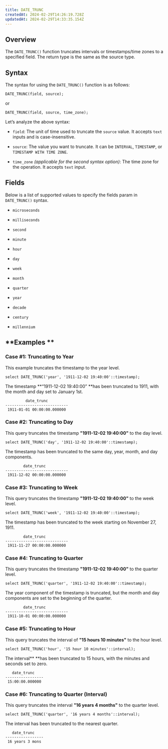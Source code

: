 ```yaml
---
title: DATE_TRUNC
createdAt: 2024-02-29T14:26:19.728Z
updatedAt: 2024-02-29T14:33:35.154Z
---
```


## **Overview**

The `DATE_TRUNC()` function truncates intervals or timestamps/time zones to a specified field. The return type is the same as the source type.&#x20;

## **Syntax**

The syntax for using the `DATE_TRUNC()` function is as follows:

```pgsql
DATE_TRUNC(field, source);
```

or

```pgsql
DATE_TRUNC(field, source, time_zone);
```

Let’s analyze the above syntax:

*   `field`: The unit of time used to truncate the `source` value. It accepts `text` inputs and is case-insensitive.

*   `source`: The value you want to truncate. It can be `INTERVAL`, `TIMESTAMP`, or `TIMESTAMP WITH TIME ZONE`.

*   `time_zone` *(applicable for the second syntax option)*: The time zone for the operation. It accepts `text` input.

## **Fields**

Below is a list of supported values to specify the fields param in `DATE_TRUNC()` syntax.

*   `microseconds `

*   `milliseconds`

*   `second`

*   `minute`

*   `hour`

*   `day`

*   `week`

*   `month`

*   `quarter`

*   `year`

*   `decade`

*   `century`

*   `millennium`

## **Examples **

### Case #1: **Truncating to Year**

This example truncates the timestamp to the year level.&#x20;

```pgsql
select DATE_TRUNC('year', '1911-12-02 19:40:00'::timestamp);
```

The timestamp **“1911-12-02 19:40:00” **has been truncated to 1911, with the month and day set to January 1st.&#x20;

```pgsql
         date_trunc         
----------------------------
 1911-01-01 00:00:00.000000
```

### Case #2: **Truncating to Day**

This query truncates the timestamp **"1911-12-02 19:40:00"** to the day level.

```pgsql
select DATE_TRUNC('day', '1911-12-02 19:40:00'::timestamp);
```

The timestamp has been truncated to the same day, year, month, and day components.&#x20;

```pgsql
        date_trunc         
----------------------------
 1911-12-02 00:00:00.000000
```

### Case #3: **Truncating to Week**

This query truncates the timestamp **"1911-12-02 19:40:00"** to the week level.

```pgsql
select DATE_TRUNC('week', '1911-12-02 19:40:00'::timestamp);
```

The timestamp has been truncated to the week starting on November 27, 1911.&#x20;

```pgsql
        date_trunc         
----------------------------
 1911-11-27 00:00:00.000000
```

### Case #4: **Truncating to Quarter**

This query truncates the timestamp **"1911-12-02 19:40:00"** to the quarter level.

```pgsql
select DATE_TRUNC('quarter', '1911-12-02 19:40:00'::timestamp);
```

The year component of the timestamp is truncated, but the month and day components are set to the beginning of the quarter.

```pgsql
        date_trunc         
----------------------------
 1911-10-01 00:00:00.000000
```

### Case #5: **Truncating to Hour**

This query truncates the interval of **"15 hours 10 minutes"** to the hour level.

```pgsql
select DATE_TRUNC('hour', '15 hour 10 minutes'::interval);
```

The interval** **has been truncated to 15 hours, with the minutes and seconds set to zero.

```pgsql
   date_trunc    
-----------------
 15:00:00.000000
```

### Case #6: **Truncating to Quarter (Interval)**

This query truncates the interval **"16 years 4 months"** to the quarter level.

```pgsql
select DATE_TRUNC('quarter', '16 years 4 months'::interval);
```

The interval has been truncated to the nearest quarter.

```pgsql
   date_trunc    
-----------------
 16 years 3 mons
```

